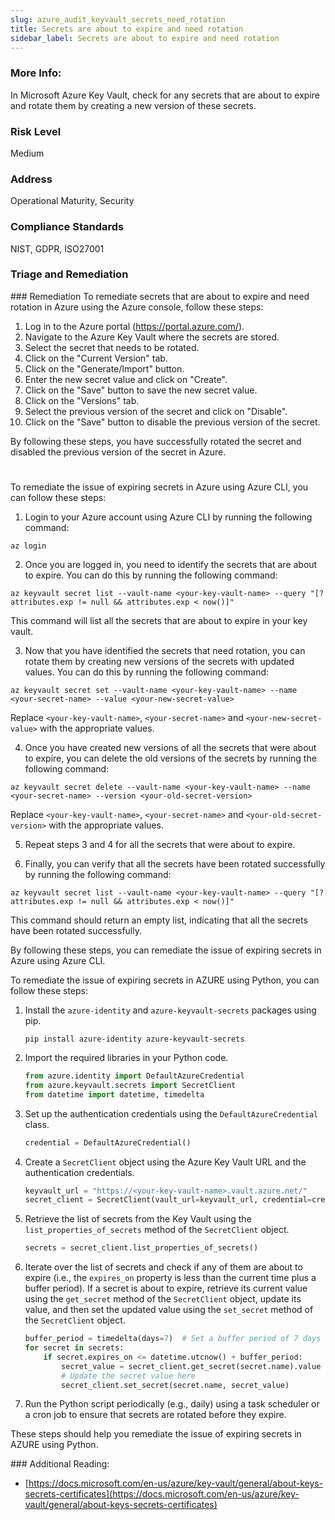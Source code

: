 ```yaml
---
slug: azure_audit_keyvault_secrets_need_rotation
title: Secrets are about to expire and need rotation
sidebar_label: Secrets are about to expire and need rotation
---
```


### More Info:

In Microsoft Azure Key Vault, check for any secrets that are about to expire and rotate them by creating a new version of these secrets.

### Risk Level

Medium

### Address

Operational Maturity, Security

### Compliance Standards

NIST, GDPR, ISO27001


### Triage and Remediation
<Tabs>
<Tab title='Remediation'>
### Remediation

<AccordionGroup>
<Accordion title='Using Console' defaultOpen='true'>
To remediate secrets that are about to expire and need rotation in Azure using the Azure console, follow these steps:

1. Log in to the Azure portal (https://portal.azure.com/).
2. Navigate to the Azure Key Vault where the secrets are stored.
3. Select the secret that needs to be rotated.
4. Click on the "Current Version" tab.
5. Click on the "Generate/Import" button.
6. Enter the new secret value and click on "Create".
7. Click on the "Save" button to save the new secret value.
8. Click on the "Versions" tab.
9. Select the previous version of the secret and click on "Disable".
10. Click on the "Save" button to disable the previous version of the secret.

By following these steps, you have successfully rotated the secret and disabled the previous version of the secret in Azure.

#
</Accordion>

<Accordion title='Using CLI'>
To remediate the issue of expiring secrets in Azure using Azure CLI, you can follow these steps:

1. Login to your Azure account using Azure CLI by running the following command:
```
az login
```

2. Once you are logged in, you need to identify the secrets that are about to expire. You can do this by running the following command:
```
az keyvault secret list --vault-name <your-key-vault-name> --query "[?attributes.exp != null && attributes.exp < now()]"
```
This command will list all the secrets that are about to expire in your key vault.

3. Now that you have identified the secrets that need rotation, you can rotate them by creating new versions of the secrets with updated values. You can do this by running the following command:
```
az keyvault secret set --vault-name <your-key-vault-name> --name <your-secret-name> --value <your-new-secret-value>
```
Replace `<your-key-vault-name>`, `<your-secret-name>` and `<your-new-secret-value>` with the appropriate values.

4. Once you have created new versions of all the secrets that were about to expire, you can delete the old versions of the secrets by running the following command:
```
az keyvault secret delete --vault-name <your-key-vault-name> --name <your-secret-name> --version <your-old-secret-version>
```
Replace `<your-key-vault-name>`, `<your-secret-name>` and `<your-old-secret-version>` with the appropriate values.

5. Repeat steps 3 and 4 for all the secrets that were about to expire.

6. Finally, you can verify that all the secrets have been rotated successfully by running the following command:
```
az keyvault secret list --vault-name <your-key-vault-name> --query "[?attributes.exp != null && attributes.exp < now()]"
```
This command should return an empty list, indicating that all the secrets have been rotated successfully.

By following these steps, you can remediate the issue of expiring secrets in Azure using Azure CLI.
</Accordion>

<Accordion title='Using Python'>
To remediate the issue of expiring secrets in AZURE using Python, you can follow these steps:

1. Install the `azure-identity` and `azure-keyvault-secrets` packages using pip.
   ```
   pip install azure-identity azure-keyvault-secrets
   ```

2. Import the required libraries in your Python code.
   ```python
   from azure.identity import DefaultAzureCredential
   from azure.keyvault.secrets import SecretClient
   from datetime import datetime, timedelta
   ```

3. Set up the authentication credentials using the `DefaultAzureCredential` class.
   ```python
   credential = DefaultAzureCredential()
   ```

4. Create a `SecretClient` object using the Azure Key Vault URL and the authentication credentials.
   ```python
   keyvault_url = "https://<your-key-vault-name>.vault.azure.net/"
   secret_client = SecretClient(vault_url=keyvault_url, credential=credential)
   ```

5. Retrieve the list of secrets from the Key Vault using the `list_properties_of_secrets` method of the `SecretClient` object.
   ```python
   secrets = secret_client.list_properties_of_secrets()
   ```

6. Iterate over the list of secrets and check if any of them are about to expire (i.e., the `expires_on` property is less than the current time plus a buffer period). If a secret is about to expire, retrieve its current value using the `get_secret` method of the `SecretClient` object, update its value, and then set the updated value using the `set_secret` method of the `SecretClient` object.
   ```python
   buffer_period = timedelta(days=7)  # Set a buffer period of 7 days
   for secret in secrets:
       if secret.expires_on <= datetime.utcnow() + buffer_period:
           secret_value = secret_client.get_secret(secret.name).value
           # Update the secret value here
           secret_client.set_secret(secret.name, secret_value)
   ```

7. Run the Python script periodically (e.g., daily) using a task scheduler or a cron job to ensure that secrets are rotated before they expire.

These steps should help you remediate the issue of expiring secrets in AZURE using Python.
</Accordion>

</AccordionGroup>
</Tab>
</Tabs>
### Additional Reading:

- [https://docs.microsoft.com/en-us/azure/key-vault/general/about-keys-secrets-certificates](https://docs.microsoft.com/en-us/azure/key-vault/general/about-keys-secrets-certificates) 

